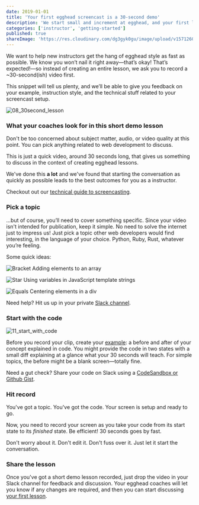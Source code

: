 ```yaml
---
date: 2019-01-01
title: 'Your first egghead screencast is a 30-second demo'
description: 'We start small and increment at egghead, and your first lesson is no exception. This is meant to be a quick exercise to start the feedback and collaboration loop.'
categories: ['instructor', 'getting-started']
published: true
shareImage: 'https://res.cloudinary.com/dg3gyk0gu/image/upload/v1571260698/og-image-assets/share_image_getting_started.png'
---
```


We want to help new instructors get the hang of egghead style as fast as possible. We know you won’t nail it right away—that’s okay! That’s expected!—so instead of creating an entire lesson, we ask you to record a ~30-second(ish) video first.

This snippet will tell us plenty, and we’ll be able to give you feedback on your example, instruction style, and the technical stuff related to your screencast setup.

![08_30second_lesson](./images/ch1_s4_30sec.png)

### What your coaches look for in this short demo lesson

Don't be too concerned about subject matter, audio, or video quality at this point. You can pick anything related to web development to discuss.

This is just a quick video, around 30 seconds long, that gives us something to discuss in the context of creating egghead lessons.

We've done this **a lot** and we've found that starting the conversation as quickly as possible leads to the best outcomes for you as a instructor.

Checkout out our [technical guide to screencasting](/instructor/screencasting).

### Pick a topic

...but of course, you’ll need to cover something specific. Since your video isn't intended for publication, keep it simple. No need to solve the internet just to impress us! Just pick a topic other web developers would find interesting, in the language of your choice. Python, Ruby, Rust, whatever you’re feeling.

Some quick ideas:

![Bracket](./images/ch1_s4_icon-bracket.png) Adding elements to an array

![Star](./images/ch1_s4_icon-star.png) Using variables in JavaScript template strings

![Equals](./images/ch1_s4_icon-equals.png) Centering elements in a div

Need help? Hit us up in your private [Slack channel](/instructor/getting-started/communication).

### Start with the code

![11_start_with_code](./images/ch1_s4_start-with-code.png)

Before you record your clip, create your [example](/instructor/style-guide/create-the-example-code): a before and after of your concept explained in code. You might provide the code in two states with a small diff explaining at a glance what your 30 seconds will teach. For simple topics, the before might be a blank screen—totally fine.

Need a gut check? Share your code on Slack using a [CodeSandbox or Github Gist](/instructor/screencasting/sharing-code).

### Hit record

You've got a topic. You've got the code. Your screen is setup and ready to go.

Now, you need to record your screen as you take your code from its start state to its _finished_ state. Be efficient! 30 seconds goes by fast.

Don't worry about it. Don't edit it. Don't fuss over it. Just let it start the conversation.

### Share the lesson

Once you've got a short demo lesson recorded, just drop the video in your Slack channel for feedback and discussion. Your egghead coaches will let you know if any changes are required, and then you can start discussing [your first lesson](/instructor/getting-started/first-full-lesson).
